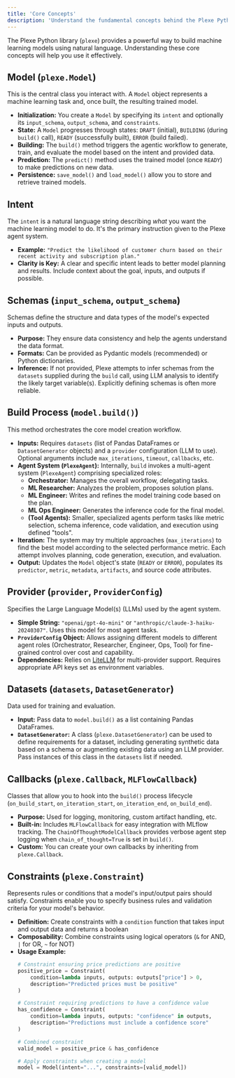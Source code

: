 ```yaml
---
title: 'Core Concepts'
description: 'Understand the fundamental concepts behind the Plexe Python library.'
---
```


The Plexe Python library (`plexe`) provides a powerful way to build machine learning models using natural language. Understanding these core concepts will help you use it effectively.

## Model (`plexe.Model`)

This is the central class you interact with. A `Model` object represents a machine learning task and, once built, the resulting trained model.

* **Initialization:** You create a `Model` by specifying its `intent` and optionally its `input_schema`, `output_schema`, and `constraints`.
* **State:** A `Model` progresses through states: `DRAFT` (initial), `BUILDING` (during `build()` call), `READY` (successfully built), `ERROR` (build failed).
* **Building:** The `build()` method triggers the agentic workflow to generate, train, and evaluate the model based on the intent and provided data.
* **Prediction:** The `predict()` method uses the trained model (once `READY`) to make predictions on new data.
* **Persistence:** `save_model()` and `load_model()` allow you to store and retrieve trained models.

## Intent

The `intent` is a natural language string describing *what* you want the machine learning model to do. It's the primary instruction given to the Plexe agent system.

* **Example:** `"Predict the likelihood of customer churn based on their recent activity and subscription plan."`
* **Clarity is Key:** A clear and specific intent leads to better model planning and results. Include context about the goal, inputs, and outputs if possible.

## Schemas (`input_schema`, `output_schema`)

Schemas define the structure and data types of the model's expected inputs and outputs.

* **Purpose:** They ensure data consistency and help the agents understand the data format.
* **Formats:** Can be provided as Pydantic models (recommended) or Python dictionaries.
* **Inference:** If not provided, Plexe attempts to infer schemas from the `datasets` supplied during the `build` call, using LLM analysis to identify the likely target variable(s). Explicitly defining schemas is often more reliable.

## Build Process (`model.build()`)

This method orchestrates the core model creation workflow.

* **Inputs:** Requires `datasets` (list of Pandas DataFrames or `DatasetGenerator` objects) and a `provider` configuration (LLM to use). Optional arguments include `max_iterations`, `timeout`, `callbacks`, etc.
* **Agent System (`PlexeAgent`):** Internally, `build` invokes a multi-agent system (`PlexeAgent`) comprising specialized roles:
  * **Orchestrator:** Manages the overall workflow, delegating tasks.
  * **ML Researcher:** Analyzes the problem, proposes solution plans.
  * **ML Engineer:** Writes and refines the model training code based on the plan.
  * **ML Ops Engineer:** Generates the inference code for the final model.
  * **(Tool Agents):** Smaller, specialized agents perform tasks like metric selection, schema inference, code validation, and execution using defined "tools".
* **Iteration:** The system may try multiple approaches (`max_iterations`) to find the best model according to the selected performance metric. Each attempt involves planning, code generation, execution, and evaluation.
* **Output:** Updates the `Model` object's state (`READY` or `ERROR`), populates its `predictor`, `metric`, `metadata`, `artifacts`, and source code attributes.

## Provider (`provider`, `ProviderConfig`)

Specifies the Large Language Model(s) (LLMs) used by the agent system.

* **Simple String:** `"openai/gpt-4o-mini"` or `"anthropic/claude-3-haiku-20240307"`. Uses this model for most agent tasks.
* **`ProviderConfig` Object:** Allows assigning different models to different agent roles (Orchestrator, Researcher, Engineer, Ops, Tool) for fine-grained control over cost and capability.
* **Dependencies:** Relies on [LiteLLM](https://docs.litellm.ai/docs/) for multi-provider support. Requires appropriate API keys set as environment variables.

## Datasets (`datasets`, `DatasetGenerator`)

Data used for training and evaluation.

* **Input:** Pass data to `model.build()` as a list containing Pandas DataFrames.
* **`DatasetGenerator`:** A class (`plexe.DatasetGenerator`) can be used to define requirements for a dataset, including generating synthetic data based on a schema or augmenting existing data using an LLM provider. Pass instances of this class in the `datasets` list if needed.

## Callbacks (`plexe.Callback`, `MLFlowCallback`)

Classes that allow you to hook into the `build()` process lifecycle (`on_build_start`, `on_iteration_start`, `on_iteration_end`, `on_build_end`).

* **Purpose:** Used for logging, monitoring, custom artifact handling, etc.
* **Built-in:** Includes `MLFlowCallback` for easy integration with MLflow tracking. The `ChainOfThoughtModelCallback` provides verbose agent step logging when `chain_of_thought=True` is set in `build()`.
* **Custom:** You can create your own callbacks by inheriting from `plexe.Callback`.

## Constraints (`plexe.Constraint`)

Represents rules or conditions that a model's input/output pairs should satisfy. Constraints enable you to specify business rules and validation criteria for your model's behavior.

* **Definition:** Create constraints with a `condition` function that takes input and output data and returns a boolean
* **Composability:** Combine constraints using logical operators (`&` for AND, `|` for OR, `~` for NOT)
* **Usage Example:**
  ```python
  # Constraint ensuring price predictions are positive
  positive_price = Constraint(
      condition=lambda inputs, outputs: outputs["price"] > 0,
      description="Predicted prices must be positive"
  )
  
  # Constraint requiring predictions to have a confidence value
  has_confidence = Constraint(
      condition=lambda inputs, outputs: "confidence" in outputs,
      description="Predictions must include a confidence score"
  )
  
  # Combined constraint
  valid_model = positive_price & has_confidence
  
  # Apply constraints when creating a model
  model = Model(intent="...", constraints=[valid_model])
  ```